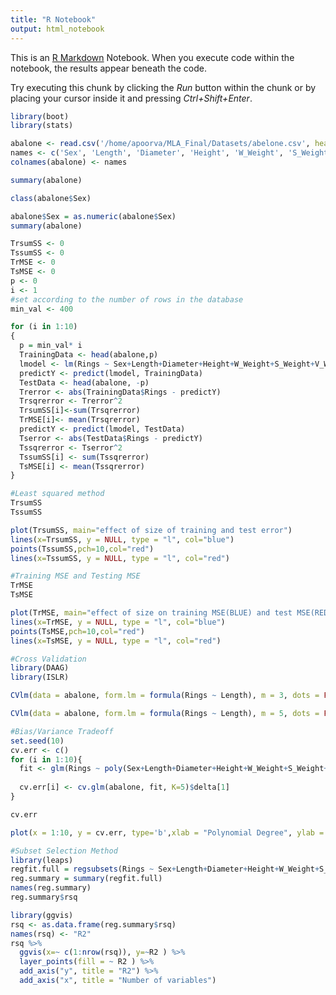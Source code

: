 ```yaml
---
title: "R Notebook"
output: html_notebook
---
```


This is an [R Markdown](http://rmarkdown.rstudio.com) Notebook. When you execute code within the notebook, the results appear beneath the code. 

Try executing this chunk by clicking the *Run* button within the chunk or by placing your cursor inside it and pressing *Ctrl+Shift+Enter*. 

```r
library(boot)
library(stats)
```

```r
abalone <- read.csv('/home/apoorva/MLA_Final/Datasets/abelone.csv', header = F,strip.white = T)
names <- c('Sex', 'Length', 'Diameter', 'Height', 'W_Weight', 'S_Weight', 'V_Weight', 'Shell_Weight', 'Rings')
colnames(abalone) <- names
```

```r
summary(abalone)
```

```r
class(abalone$Sex)
```

```r
abalone$Sex = as.numeric(abalone$Sex)
summary(abalone)
```

```r
TrsumSS <- 0
TssumSS <- 0
TrMSE <- 0
TsMSE <- 0
p <- 0
i <- 1
#set according to the number of rows in the database
min_val <- 400
```

```r
for (i in 1:10)
{
  p = min_val* i
  TrainingData <- head(abalone,p)
  lmodel <- lm(Rings ~ Sex+Length+Diameter+Height+W_Weight+S_Weight+V_Weight+Shell_Weight, data = TrainingData, x = T, y = T)
  predictY <- predict(lmodel, TrainingData)
  TestData <- head(abalone, -p)
  Trerror <- abs(TrainingData$Rings - predictY)
  Trsqrerror <- Trerror^2
  TrsumSS[i]<-sum(Trsqrerror)
  TrMSE[i]<- mean(Trsqrerror)
  predictY <- predict(lmodel, TestData)
  Tserror <- abs(TestData$Rings - predictY)
  Tssqrerror <- Tserror^2
  TssumSS[i] <- sum(Tssqrerror)
  TsMSE[i] <- mean(Tssqrerror)
}
```

```r
#Least squared method
TrsumSS
TssumSS
```

```r
plot(TrsumSS, main="effect of size of training and test error")
lines(x=TrsumSS, y = NULL, type = "l", col="blue")
points(TssumSS,pch=10,col="red")
lines(x=TssumSS, y = NULL, type = "l", col="red")
```

```r
#Training MSE and Testing MSE
TrMSE
TsMSE
```

```r
plot(TrMSE, main="effect of size on training MSE(BLUE) and test MSE(RED)")
lines(x=TrMSE, y = NULL, type = "l", col="blue")
points(TsMSE,pch=10,col="red")
lines(x=TsMSE, y = NULL, type = "l", col="red")
```

```r
#Cross Validation
library(DAAG) 
library(ISLR)
```

```r
CVlm(data = abalone, form.lm = formula(Rings ~ Length), m = 3, dots = FALSE, seed = 29, plotit = c("Observed","Residual"), main="Small symbols show cross-validation predicted values", legend.pos="topleft", printit = TRUE)
```

```r
CVlm(data = abalone, form.lm = formula(Rings ~ Length), m = 5, dots = FALSE, seed = 29, plotit = c("Observed","Residual"), main="Small symbols show cross-validation predicted values", legend.pos="topleft", printit = TRUE)
```

```r
#Bias/Variance Tradeoff
set.seed(10)
cv.err <- c()
for (i in 1:10){
  fit <- glm(Rings ~ poly(Sex+Length+Diameter+Height+W_Weight+S_Weight+V_Weight+Shell_Weight, i), data=abalone)
  
  cv.err[i] <- cv.glm(abalone, fit, K=5)$delta[1]
}
```

```r
cv.err
```

```r
plot(x = 1:10, y = cv.err, type='b',xlab = "Polynomial Degree", ylab = "Cross Validation Error", main = "Bias / Variance Tradeoff")
```

```r
#Subset Selection Method
library(leaps)
regfit.full = regsubsets(Rings ~ Sex+Length+Diameter+Height+W_Weight+S_Weight+V_Weight+Shell_Weight, data=abalone)
reg.summary = summary(regfit.full)
names(reg.summary)
reg.summary$rsq
```

```r
library(ggvis)
rsq <- as.data.frame(reg.summary$rsq)
names(rsq) <- "R2"
rsq %>% 
  ggvis(x=~ c(1:nrow(rsq)), y=~R2 ) %>%
  layer_points(fill = ~ R2 ) %>%
  add_axis("y", title = "R2") %>% 
  add_axis("x", title = "Number of variables")
```